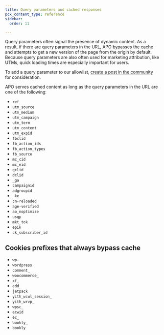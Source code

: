 ```yaml
---
title: Query parameters and cached responses
pcx_content_type: reference
sidebar:
  order: 11

---
```


Query parameters often signal the presence of dynamic content. As a result, if there are query parameters in the URL, APO bypasses the cache and attempts to get a new version of the page from the origin by default. Because query parameters are also often used for marketing attribution, like UTMs, quick loading times are especially important for users.

To add a query parameter to our allowlist, [create a post in the community](https://community.cloudflare.com/) for consideration.

APO serves cached content as long as the query parameters in the URL are one of the following:

* `ref`
* `utm_source`
* `utm_medium`
* `utm_campaign`
* `utm_term`
* `utm_content`
* `utm_expid`
* `fbclid`
* `fb_action_ids`
* `fb_action_types`
* `fb_source`
* `mc_cid`
* `mc_eid`
* `gclid`
* `dclid`
* `_ga`
* `campaignid`
* `adgroupid`
* `_ke`
* `cn-reloaded`
* `age-verified`
* `ao_noptimize`
* `usqp`
* `mkt_tok`
* `epik`
* `ck_subscriber_id`

## Cookies prefixes that always bypass cache

* `wp-`
* `wordpress`
* `comment_`
* `woocommerce_`
* `xf_`
* `edd_`
* `jetpack`
* `yith_wcwl_session_`
* `yith_wrvp_`
* `wpsc_`
* `ecwid`
* `ec_`
* `bookly_`
* `bookly`
